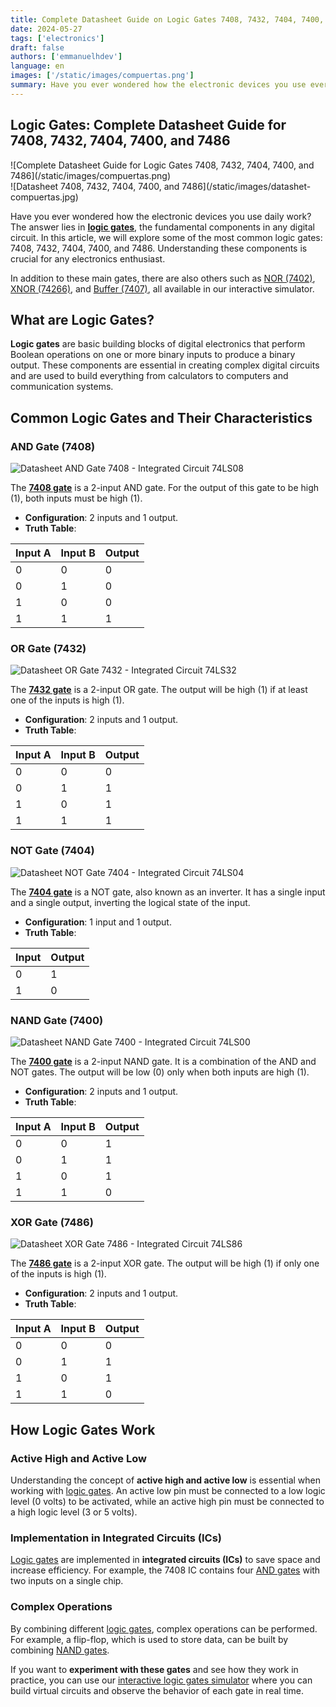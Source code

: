 ```yaml
---
title: Complete Datasheet Guide on Logic Gates 7408, 7432, 7404, 7400, and 7486
date: 2024-05-27
tags: ['electronics']
draft: false
authors: ['emmanuelhdev']
language: en
images: ['/static/images/compuertas.png']
summary: Have you ever wondered how the electronic devices you use every day work? The answer lies in logic gates. Complete datasheet guide with specifications.
---
```


## Logic Gates: Complete Datasheet Guide for 7408, 7432, 7404, 7400, and 7486

<div className="flex flex-col md:flex-row gap-4">
  <div>
    ![Complete Datasheet Guide for Logic Gates 7408, 7432, 7404, 7400, and 7486](/static/images/compuertas.png)
  </div>
  <div>
    ![Datasheet 7408, 7432, 7404, 7400, and 7486](/static/images/datashet-compuertas.jpg)
  </div>
</div>

Have you ever wondered how the electronic devices you use daily work? The answer lies in **[logic gates](/en/compuertas-logicas)**, the fundamental components in any digital circuit. In this article, we will explore some of the most common logic gates: 7408, 7432, 7404, 7400, and 7486. Understanding these components is crucial for any electronics enthusiast.

In addition to these main gates, there are also others such as [NOR (7402)](/en/compuertas-logicas/7402), [XNOR (74266)](/en/compuertas-logicas/74266), and [Buffer (7407)](/en/compuertas-logicas/7407), all available in our interactive simulator.

## What are Logic Gates?

**Logic gates** are basic building blocks of digital electronics that perform Boolean operations on one or more binary inputs to produce a binary output. These components are essential in creating complex digital circuits and are used to build everything from calculators to computers and communication systems.

## Common Logic Gates and Their Characteristics

### AND Gate (7408)

![Datasheet AND Gate 7408 - Integrated Circuit 74LS08](/static/images/74LS08.jpg)

The **[7408 gate](/en/compuertas-logicas/7408)** is a 2-input AND gate. For the output of this gate to be high (1), both inputs must be high (1).

- **Configuration**: 2 inputs and 1 output.
- **Truth Table**:

| Input A | Input B | Output |
| ------- | ------- | ------ |
| 0       | 0       | 0      |
| 0       | 1       | 0      |
| 1       | 0       | 0      |
| 1       | 1       | 1      |

### OR Gate (7432)

![Datasheet OR Gate 7432 - Integrated Circuit 74LS32](/static/images/74LS32.jpg)

The **[7432 gate](/en/compuertas-logicas/7432)** is a 2-input OR gate. The output will be high (1) if at least one of the inputs is high (1).

- **Configuration**: 2 inputs and 1 output.
- **Truth Table**:

| Input A | Input B | Output |
| ------- | ------- | ------ |
| 0       | 0       | 0      |
| 0       | 1       | 1      |
| 1       | 0       | 1      |
| 1       | 1       | 1      |

### NOT Gate (7404)

![Datasheet NOT Gate 7404 - Integrated Circuit 74LS04](/static/images/74LS04.jpg)

The **[7404 gate](/en/compuertas-logicas/7404)** is a NOT gate, also known as an inverter. It has a single input and a single output, inverting the logical state of the input.

- **Configuration**: 1 input and 1 output.
- **Truth Table**:

| Input | Output |
| ----- | ------ |
| 0     | 1      |
| 1     | 0      |

### NAND Gate (7400)

![Datasheet NAND Gate 7400 - Integrated Circuit 74LS00](/static/images/74LS00.jpg)

The **[7400 gate](/en/compuertas-logicas/7400)** is a 2-input NAND gate. It is a combination of the AND and NOT gates. The output will be low (0) only when both inputs are high (1).

- **Configuration**: 2 inputs and 1 output.
- **Truth Table**:

| Input A | Input B | Output |
| ------- | ------- | ------ |
| 0       | 0       | 1      |
| 0       | 1       | 1      |
| 1       | 0       | 1      |
| 1       | 1       | 0      |

### XOR Gate (7486)

![Datasheet XOR Gate 7486 - Integrated Circuit 74LS86](/static/images/74LS86.jpg)

The **[7486 gate](/en/compuertas-logicas/7486)** is a 2-input XOR gate. The output will be high (1) if only one of the inputs is high (1).

- **Configuration**: 2 inputs and 1 output.
- **Truth Table**:

| Input A | Input B | Output |
| ------- | ------- | ------ |
| 0       | 0       | 0      |
| 0       | 1       | 1      |
| 1       | 0       | 1      |
| 1       | 1       | 0      |

## How Logic Gates Work

### Active High and Active Low

Understanding the concept of **active high and active low** is essential when working with [logic gates](/en/compuertas-logicas). An active low pin must be connected to a low logic level (0 volts) to be activated, while an active high pin must be connected to a high logic level (3 or 5 volts).

### Implementation in Integrated Circuits (ICs)

[Logic gates](/en/compuertas-logicas) are implemented in **integrated circuits (ICs)** to save space and increase efficiency. For example, the 7408 IC contains four [AND gates](/en/compuertas-logicas/7408) with two inputs on a single chip.

### Complex Operations

By combining different [logic gates](/en/compuertas-logicas), complex operations can be performed. For example, a flip-flop, which is used to store data, can be built by combining [NAND gates](/en/compuertas-logicas/7400).

If you want to **experiment with these gates** and see how they work in practice, you can use our [interactive logic gates simulator](/en/compuertas-logicas) where you can build virtual circuits and observe the behavior of each gate in real time.
